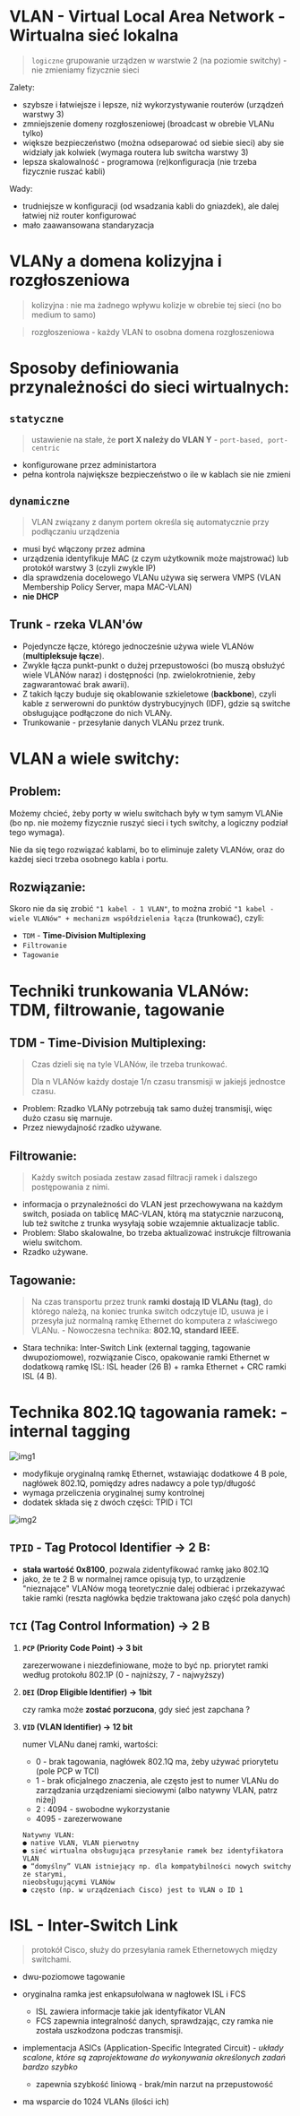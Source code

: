 # VLAN - Virtual Local Area Network - Wirtualna sieć lokalna

> `logiczne` grupowanie urządzen w warstwie 2 (na poziomie switchy) - nie zmieniamy fizycznie sieci

Zalety:

- szybsze i łatwiejsze i lepsze, niż wykorzystywanie routerów (urządzeń warstwy 3)
- zmniejszenie domeny rozgłoszeniowej (broadcast w obrebie VLANu tylko)
- większe bezpieczeństwo (można odseparować od siebie sieci) aby sie widziały jak kolwiek (wymaga routera lub switcha warstwy 3)
- lepsza skalowalność - programowa (re)konfiguracja (nie trzeba fizycznie ruszać kabli)

Wady:

- trudniejsze w konfiguracji (od wsadzania kabli do gniazdek), ale dalej łatwiej niż router konfigurować
- mało zaawansowana standaryzacja

# VLANy a domena kolizyjna i rozgłoszeniowa

> kolizyjna : nie ma żadnego wpływu kolizje w obrebie tej sieci (no bo medium to samo)

> rozgłoszeniowa - każdy VLAN to osobna domena rozgłoszeniowa

# Sposoby definiowania przynależności do sieci wirtualnych:

## `statyczne`

> ustawienie na stałe, że **port X należy do VLAN Y** - `port-based, port-centric`

- konfigurowane przez administartora
- pełna kontrola największe bezpieczeństwo o ile w kablach sie nie zmieni

## `dynamiczne`

> VLAN związany z danym portem określa się automatycznie przy podłączaniu urządzenia

- musi być włączony przez admina
- urządzenia identyfikuje MAC (z czym użytkownik może majstrować) lub protokół warstwy 3 (czyli zwykle IP)
- dla sprawdzenia docelowego VLANu używa się serwera VMPS (VLAN Membership
  Policy Server, mapa MAC-VLAN)
- **nie DHCP**

## Trunk - rzeka VLAN'ów

- Pojedyncze łącze, którego jednocześnie używa wiele VLANów (**multipleksuje łącze**).
- Zwykle łącza punkt-punkt o dużej przepustowości (bo muszą obsłużyć wiele VLANów naraz) i dostępności (np. zwielokrotnienie, żeby zagwarantować brak awarii).
- Z takich łączy buduje się okablowanie szkieletowe (**backbone**), czyli kable z serwerowni do punktów dystrybucyjnych (IDF), gdzie są switche obsługujące podłączone do nich VLANy.
- Trunkowanie - przesyłanie danych VLANu przez trunk.

# VLAN a wiele switchy:

## Problem:

Możemy chcieć, żeby porty w wielu switchach były w tym samym VLANie (bo np. nie możemy fizycznie ruszyć sieci i tych switchy, a logiczny podział tego wymaga).

Nie da się tego rozwiązać kablami, bo to eliminuje zalety VLANów, oraz do każdej sieci trzeba osobnego kabla i portu.

## Rozwiązanie:

Skoro nie da się zrobić `"1 kabel - 1 VLAN"`, to można zrobić `"1 kabel - wiele VLANów" + mechanizm współdzielenia łącza` (trunkować), czyli:

- `TDM` - **Time-Division Multiplexing**
- `Filtrowanie`
- `Tagowanie`

# Techniki trunkowania VLANów: TDM, filtrowanie, tagowanie

## TDM - Time-Division Multiplexing:

> Czas dzieli się na tyle VLANów, ile trzeba trunkować.
>
> Dla n VLANów każdy dostaje 1/n czasu transmisji w jakiejś jednostce czasu.

- Problem: Rzadko VLANy potrzebują tak samo dużej transmisji, więc dużo czasu się marnuje.
- Przez niewydajność rzadko używane.

## Filtrowanie:

> Każdy switch posiada zestaw zasad filtracji ramek i dalszego postępowania z nimi.

- informacja o przynależności do VLAN jest przechowywana na każdym switch, posiada on tablicę MAC-VLAN, którą ma statycznie narzuconą, lub też switche z trunka wysyłają sobie wzajemnie aktualizacje tablic.
- Problem: Słabo skalowalne, bo trzeba aktualizować instrukcje filtrowania wielu switchom.
- Rzadko używane.

## Tagowanie:

> Na czas transportu przez trunk **ramki dostają ID VLANu (tag)**, do którego należą, na koniec trunka switch odczytuje ID, usuwa je i przesyła już normalną ramkę Ethernet do komputera z właściwego VLANu. - Nowoczesna technika: **802.1Q, standard IEEE.**

- Stara technika: Inter-Switch Link (external tagging, tagowanie dwupoziomowe), rozwiązanie Cisco, opakowanie ramki Ethernet w dodatkową ramkę ISL: ISL header (26 B) + ramka Ethernet + CRC ramki ISL (4 B).

# Technika 802.1Q tagowania ramek: - internal tagging

![img1](/lab3/img/img1.webp)

- modyfikuje oryginalną ramkę Ethernet, wstawiając dodatkowe 4 B pole, nagłówek 802.1Q, pomiędzy adres nadawcy a pole typ/długość
- wymaga przeliczenia oryginalnej sumy kontrolnej
- dodatek składa się z dwóch części: TPID i TCI

![img2](/lab3/img/img2.webp)

## `TPID` - Tag Protocol Identifier -> 2 B:

- **stała wartość 0x8100**, pozwala zidentyfikować ramkę jako 802.1Q
- jako, że te 2 B w normalnej ramce opisują typ, to urządzenie "nieznające" VLANów mogą
  teoretycznie dalej odbierać i przekazywać takie ramki (reszta nagłówka będzie traktowana jako
  część pola danych)

## `TCI` (Tag Control Information) -> 2 B

1. **`PCP` (Priority Code Point) -> 3 bit**

   zarezerwowane i niezdefiniowane, może to być np. priorytet ramki według protokołu 802.1P (0 - najniższy, 7 - najwyższy)

2. **`DEI` (Drop Eligible Identifier) -> 1bit**

   czy ramka może **zostać porzucona**, gdy sieć jest zapchana ?

3. **`VID` (VLAN Identifier) -> 12 bit**

   numer VLANu danej ramki, wartości:

   - 0 - brak tagowania, nagłówek 802.1Q ma, żeby używać priorytetu (pole PCP w TCI)
   - 1 - brak oficjalnego znaczenia, ale często jest to numer VLANu do zarządzania urządzeniami sieciowymi (albo natywny VLAN, patrz niżej)
   - 2 : 4094 - swobodne wykorzystanie
   - 4095 - zarezerwowane

   ```
   Natywny VLAN:
   ● native VLAN, VLAN pierwotny
   ● sieć wirtualna obsługująca przesyłanie ramek bez identyfikatora VLAN
   ● “domyślny” VLAN istniejący np. dla kompatybilności nowych switchy ze starymi,
   nieobsługującymi VLANów
   ● często (np. w urządzeniach Cisco) jest to VLAN o ID 1
   ```

# ISL - Inter-Switch Link

> protokół Cisco, służy do przesyłania ramek Ethernetowych między switchami.

- dwu-poziomowe tagowanie
- oryginalna ramka jest enkapsułolwana w nagłowek ISL i FCS
  - ISL zawiera informacje takie jak identyfikator VLAN
  - FCS zapewnia integralność danych, sprawdzając, czy ramka nie została uszkodzona podczas transmisji.
- implementacja ASICs (Application-Specific Integrated Circuit) - _układy scalone, które są zaprojektowane do wykonywania określonych zadań bardzo szybko_

  - zapewnia szybkość liniową - brak/min narzut na przepustowość

- ma wsparcie do 1024 VLANs (ilości ich)
